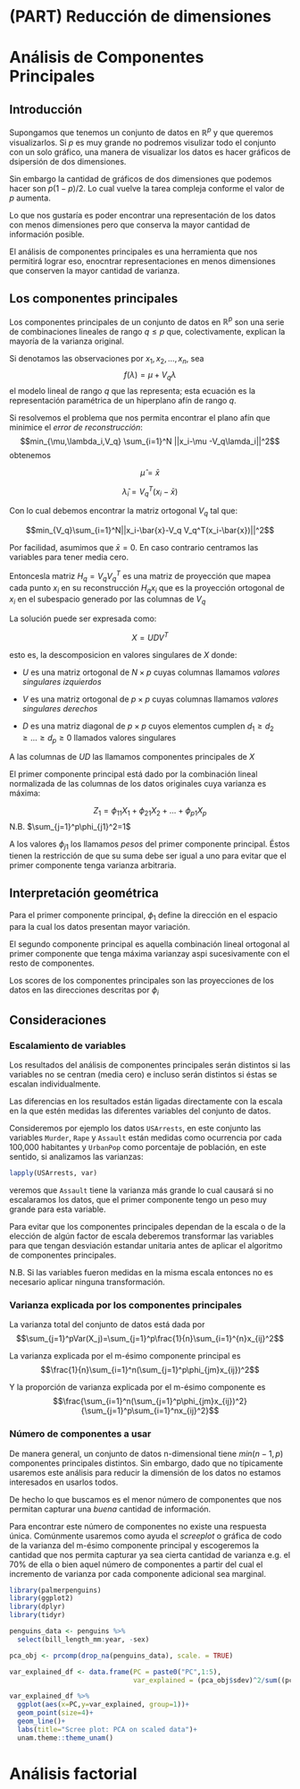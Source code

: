 # (PART) Reducción de dimensiones {-}

# Análisis de Componentes Principales

## Introducción

Supongamos que tenemos un conjunto de datos en $\mathbb{R}^p$ y que queremos visualizarlos. Si $p$ es muy grande no podremos visulizar todo el conjunto con un solo gráfico, una manera de visualizar los datos es hacer gráficos de dsipersión de dos dimensiones.

Sin embargo la cantidad de gráficos de dos dimensiones que podemos hacer son $p(1-p)/2$. Lo cual vuelve la tarea compleja conforme el valor de $p$ aumenta.

Lo que nos gustaría es poder encontrar una representación de los datos con menos dimensiones pero que conserva la mayor cantidad de información posible.

El análisis de componentes principales es una herramienta que nos permitirá lograr eso, enocntrar representaciones en menos dimensiones que conserven la mayor cantidad de varianza.

## Los componentes principales

Los componentes principales de un conjunto de datos en $\mathbb{R}^p$ son una serie de combinaciones lineales de rango $q \leq p$ que, colectivamente, explican la mayoría de la varianza original.

Si denotamos las observaciones por $x_1, x_2, \dots, x_n$, sea $$f(\lambda) = \mu+V_q\lambda$$ el modelo lineal de rango $q$ que las representa; esta ecuación es la representación paramétrica de un hiperplano afín de rango $q$.

Si resolvemos el problema que nos permita encontrar el plano afín que minimice el _error de reconstrucción_: $$min_{\mu,\lambda_i,V_q} \sum_{i=1}^N ||x_i-\mu -V_q\lamda_i||^2$$ obtenemos 

$$\hat{\mu}=\bar{x}$$

$$\hat{\lambda}_i=V_q^T(x_i-\bar{x})$$

Con lo cual debemos encontrar la matriz ortogonal $V_q$ tal que:

$$min_{V_q}\sum_{i=1}^N||x_i-\bar{x}-V_q V_q^T(x_i-\bar{x})||^2$$

Por facilidad, asumimos que $\bar{x}=0$. En caso contrario centramos las variables para tener media cero.

Entoncesla matriz $H_q = V_q V_q^T$ es una matriz de proyección que mapea cada punto $x_i$ en su reconstrucción $H_q x_i$  que es la proyección ortogonal de $x_i$ en el subespacio generado por las columnas de $V_q$

La solución puede ser expresada como:

$$X = UDV^T$$

esto es, la descomposicion en valores singulares de $X$ donde:

- $U$ es una matriz ortogonal de $N\times p$ cuyas columnas llamamos _valores singulares izquierdos_

- $V$ es una matriz ortogonal de $p\times p$ cuyas columnas llamamos _valores singulares derechos_

- $D$ es una matriz diagonal de $p \times p$ cuyos elementos cumplen $d_1\geq d_2\geq \dots \geq d_p\geq 0$ llamados valores singulares

A las columnas de $UD$ las llamamos componentes principales de $X$

El primer componente principal está dado por la combinación lineal normalizada de las columnas de los datos originales cuya varianza es máxima:

$$Z_1 = \phi_{11}X_1+\phi_{21}X_2+ \dots+\phi_{p1}X_p$$
N.B. $\sum_{j=1}^p\phi_{j1}^2=1$

A los valores $\phi_{j1}$ los llamamos _pesos_ del primer componente principal. Éstos tienen la restricción de que su suma debe ser igual a uno para evitar que el primer componente tenga varianza arbitraria.

## Interpretación geométrica

Para el primer componente principal, $\phi_1$ define la dirección en el espacio para la cual los datos presentan mayor variación.

El segundo componente principal es aquella combinación lineal ortogonal al primer componente que tenga máxima varianzay aspi sucesivamente con el resto de componentes.

Los scores de los componentes principales son las proyecciones de los datos en las direcciones descritas por $\phi_i$

## Consideraciones

### Escalamiento de variables

Los resultados del análisis de componentes principales serán distintos si las variables no se centran (media cero) e incluso serán distintos si éstas se escalan individualmente.

Las diferencias en los resultados están ligadas directamente con la escala en la que estén medidas las diferentes variables del conjunto de datos.

Consideremos por ejemplo los datos `USArrests`, en este conjunto las variables `Murder`, `Rape` y `Assault` están medidas como ocurrencia por cada 100,000 habitantes y `UrbanPop` como porcentaje de población, en este sentido, si analizamos las varianzas:

```r
lapply(USArrests, var)
```

veremos que `Assault` tiene la varianza más grande lo cual causará si no escalaramos los datos, que el primer componente tengo un peso muy grande para esta variable.

Para evitar que los componentes principales dependan de la escala o de la elección de algún factor de escala deberemos transformar las variables para que tengan desviación estandar unitaria antes de aplicar el algoritmo de componentes principales.

N.B. Si las variables fueron medidas en la misma escala entonces no es necesario aplicar ninguna transformación.


### Varianza explicada por los componentes principales

La varianza total del conjunto de datos está dada por $$\sum_{j=1}^pVar(X_j)=\sum_{j=1}^p\frac{1}{n}\sum_{i=1}^{n}x_{ij}^2$$

La varianza explicada por el m-ésimo componente principal es $$\frac{1}{n}\sum_{i=1}^n(\sum_{j=1}^p\phi_{jm}x_{ij})^2$$

Y la proporción de varianza explicada por el m-ésimo componente es $$\frac{\sum_{i=1}^n(\sum_{j=1}^p\phi_{jm}x_{ij})^2}{\sum_{j=1}^p\sum_{i=1}^nx_{ij}^2}$$

### Número de componentes a usar

De manera general, un conjunto de datos n-dimensional tiene $min(n-1,p)$ componentes principales distintos. Sin embargo, dado que no típicamente usaremos este análisis para reducir la dimensión de los datos no estamos interesados en usarlos todos.

De hecho lo que buscamos es el menor número de componentes que nos permitan capturar una _buena_ cantidad de información.

Para encontrar este número de componentes no existe una respuesta única. Comúnmente usaremos como ayuda el _screeplot_ o gráfica de codo de la varianza del m-ésimo componente principal y escogeremos la cantidad que nos permita capturar ya sea cierta cantidad de varianza e.g. el 70% de ella o bien aquel número de componentes a partir del cual el incremento de varianza por cada componente adicional sea marginal.

```r
library(palmerpenguins)
library(ggplot2)
library(dplyr)
library(tidyr)

penguins_data <- penguins %>%
  select(bill_length_mm:year, -sex)

pca_obj <- prcomp(drop_na(penguins_data), scale. = TRUE)

var_explained_df <- data.frame(PC = paste0("PC",1:5),
                               var_explained = (pca_obj$sdev)^2/sum((pca_obj$sdev)^2))

var_explained_df %>%
  ggplot(aes(x=PC,y=var_explained, group=1))+
  geom_point(size=4)+
  geom_line()+
  labs(title="Scree plot: PCA on scaled data")+
  unam.theme::theme_unam()
```


# Análisis factorial
